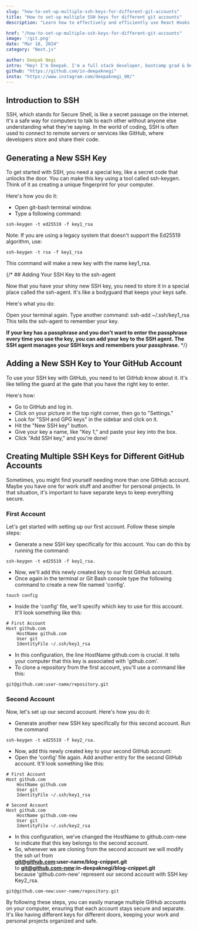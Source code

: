 ```yaml
---
slug: "how-to-set-up-multiple-ssh-keys-for-different-git-accounts"
title: "How to set-up multiple SSH keys for different git accounts"
description: "Learn how to effectively and efficiently use React Hooks in your projects to improve the performance and scalability of your applications."

href: "/how-to-set-up-multiple-ssh-keys-for-different-git-accounts"
image: '/git.png'
date: "Mar 18, 2024"
category: "Next.js"

author: Deepak Negi
intro: "Hey! I'm Deepak. I'm a full stack developer, bootcamp grad & Dev."
github: "https://github.com/in-deepaknegi"
insta: "https://www.instagram.com/deepaknegi_00/"
---
```


## Introduction to SSH

SSH, which stands for Secure Shell, is like a secret passage on the internet. It's a safe way for computers to talk to each other without anyone else understanding what they're saying. In the world of coding, SSH is often used to connect to remote servers or services like GitHub, where developers store and share their code.

## Generating a New SSH Key

To get started with SSH, you need a special key, like a secret code that unlocks the door. You can make this key using a tool called ssh-keygen. Think of it as creating a unique fingerprint for your computer.

Here's how you do it:

* Open git-bash terminal window.
* Type a following command: 
```tsx
ssh-keygen -t ed25519 -f key1_rsa
```
Note: If you are using a legacy system that doesn't support the Ed25519 algorithm, use:
```tsx
ssh-keygen -t rsa -f key1_rsa
```
This command will make a new key with the name key1_rsa.

{/* ##  Adding Your SSH Key to the ssh-agent

Now that you have your shiny new SSH key, you need to store it in a special place called the ssh-agent. It's like a bodyguard that keeps your keys safe.

Here's what you do:

Open your terminal again.
Type another command: ssh-add ~/.ssh/key1_rsa
This tells the ssh-agent to remember your key.

**If your key has a passphrase and you don't want to enter the passphrase every time you use the key, you can add your key to the SSH agent. The SSH agent manages your SSH keys and remembers your passphrase.** */}

## Adding a New SSH Key to Your GitHub Account

To use your SSH key with GitHub, you need to let GitHub know about it. It's like telling the guard at the gate that you have the right key to enter.

Here's how:

* Go to GitHub and log in.
* Click on your picture in the top right corner, then go to "Settings."
* Look for "SSH and GPG keys" in the sidebar and click on it.
* Hit the "New SSH key" button.
* Give your key a name, like "Key 1," and paste your key into the box.
* Click "Add SSH key," and you're done!

## Creating Multiple SSH Keys for Different GitHub Accounts

Sometimes, you might find yourself needing more than one GitHub account. Maybe you have one for work stuff and another for personal projects. In that situation, it's important to have separate keys to keep everything secure.

### First Account

Let's get started with setting up our first account. Follow these simple steps:

* Generate a new SSH key specifically for this account. You can do this by running the command:
```tsx 
ssh-keygen -t ed25519 -f key1_rsa.
```
* Now, we'll add this newly created key to our first GitHub account.
* Once again in the terminal or Git Bash console type the following command to create a new file named 'config'.
```tsx
touch config 
```
* Inside the 'config' file, we'll specify which key to use for this account. It'll look something like this:
```tsx
# First Account
Host github.com
    HostName github.com
    User git
    IdentityFile ~/.ssh/key1_rsa
```
* In this configuration, the line HostName github.com is crucial. It tells your computer that this key is associated with 'github.com'.
* To clone a repository from the first account, you'll use a command like this:
```tsx
git@github.com:user-name/repository.git
```

### Second Account

Now, let's set up our second account. Here's how you do it:

* Generate another new SSH key specifically for this second account. Run the command 
```tsx
ssh-keygen -t ed25519 -f key2_rsa.
```
* Now, add this newly created key to your second GitHub account:
* Open the 'config' file again. Add another entry for the second GitHub account. It'll look something like this:
```tsx
# First Account
Host github.com
    HostName github.com
    User git
    IdentityFile ~/.ssh/key1_rsa

# Second Account
Host github.com
    HostName github.com-new
    User git
    IdentityFile ~/.ssh/key2_rsa
```
* In this configuration, we've changed the HostName to github.com-new to indicate that this key belongs to the second account.
* So, whenever we are cloning from the second account we will modify the ssh url from <br/> **git@github.com:user-name/blog-cnippet.git** <br/>to **git@github.com-new:in-deepaknegi/blog-cnippet.git** <br/> because 'github.com-new' represent our second account with SSH key Key2_rsa.
```tsx
git@github.com-new:user-name/repository.git
```

By following these steps, you can easily manage multiple GitHub accounts on your computer, ensuring that each account stays secure and separate. It's like having different keys for different doors, keeping your work and personal projects organized and safe.